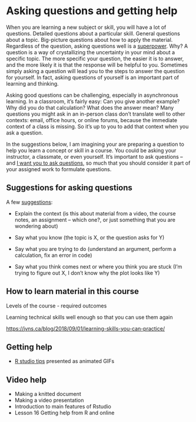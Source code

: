 
# Asking questions and getting help

When you are learning a new subject or skill, you will have a lot of questions. Detailed questions about a particular skill. General questions about a topic. Big-picture questions about how to apply the material. Regardless of the question, asking questions well is a [superpower](https://jvns.ca/blog/2014/06/13/asking-questions-is-a-superpower/). Why? A question is a way of crystallizing the uncertainty in your mind about a specific topic. The more specific your question, the easier it is to answer, and the more likely it is that the response will be helpful to you. Sometimes simply asking a question will lead you to the steps to answer the question for yourself. In fact, asking questions of yourself is an important part of learning and thinking.

Asking good questions can be challenging, especially in asynchronous learning. In a classroom, it's fairly easy: Can you give another example? Why did you do that calculation? What does the answer mean? Many questions you might ask in an in-person class don't translate well to other contexts: email, office hours, or online forums, because the immediate context of a class is missing. So it's up to you to add that context when you ask a question.

In the suggestions below, I am imagining your are preparing a question to help you learn a concept or skill in a course. You could be asking your instructor, a classmate, or even yourself. It's important to ask questions -- and [I want you to ask questions](https://jvns.ca/blog/2014/04/04/ask-if-you-have-questions-isnt-enough/), so much that you should consider it part of your assigned work to formulate questions.

## Suggestions for asking questions

A few [suggestions](https://jvns.ca/blog/good-questions/):

-   Explain the context (is this about material from a video, the course notes, an assignment -- which one?, or just something that you are wondering about)

-   Say what you know (the topic is X, or the question asks for Y)

-   Say what you are trying to do (understand an argument, perform a calculation, fix an error in code)

-   Say what you think comes next or where you think you are stuck (I'm trying to figure out X, I don't know why the plot looks like Y)

## How to learn material in this course

Levels of the course - required outcomes

Learning technical skills well enough so that you can use them again

<https://jvns.ca/blog/2018/09/01/learning-skills-you-can-practice/>


## Getting help

* [R studio tips](https://www.pipinghotdata.com/posts/2020-09-07-introducing-the-rstudio-ide-and-r-markdown/) presented as animated GIFs



## Video help

- Making a knitted document 
- Making a video presentation
- Introduction to main features of Rstudio
- Lesson 16 Getting help from R and online

